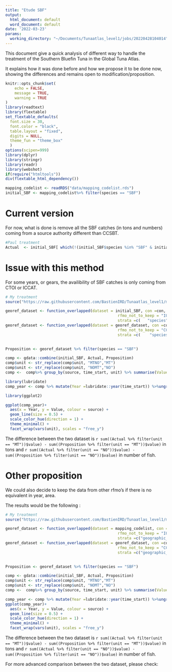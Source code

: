 ```yaml
---
title: "Etude SBF"
output:
  html_document: default
  word_document: default
date: '2022-03-23'
params:
  working_directory: "~/Documents/Tunaatlas_level1/jobs/20220428104014"
---
```


This document give a quick analysis of different way to handle the treatment of the Southern Bluefin Tuna in the Global Tuna Atlas. 

It explains how it was done before and how we propose it to be done now, showing the differences and remains open to modification/proposition.

```r
knitr::opts_chunk$set(
	echo = FALSE,
	message = TRUE,
	warning = TRUE
)
library(readtext)
library(flextable)
set_flextable_defaults(
  font.size = 30,
  font.color = "black",
  table.layout = "fixed",
  digits = NULL,
  theme_fun = "theme_box"
  )
options(scipen=999)
library(dplyr)
library(stringr)
library(readr)
library(webshot)
if(require("htmltools"))
div(flextable_html_dependency())
```

```r
mapping_codelist <- readRDS("data/mapping_codelist.rds")
initial_SBF <- mapping_codelist%>% filter(species == "SBF")
```

# Current version

For now, what is done is remove all the SBF catches (in tons and numbers) coming from a source authority different than CCSBT.

```r
#Paul treatment 
Actual  <- initial_SBF[ which(!(initial_SBF$species %in% "SBF" & initial_SBF$source_authority %in% c("ICCAT","IOTC","IATTC","WCPFC"))), ]%>% filter(species == "SBF")

```

# Issue with this method

For some years, or gears, the availibility of SBF catches is only coming from CTOI or ICCAT.

```r
# My treatment
source("https://raw.githubusercontent.com/BastienIRD/Tunaatlas_level1/main/fonction_overlap.R")

georef_dataset <- function_overlapped(dataset = initial_SBF, con =con, rfmo_to_keep = "CCSBT",
                                                 rfmo_not_to_keep = "IOTC", 
                                                 strata =c(   "species", "time_start", "time_end",  "unit"))
georef_dataset <- function_overlapped(dataset = georef_dataset, con =con, rfmo_to_keep = "CCSBT",
                                                 rfmo_not_to_keep = "CCSBT", 
                                                 strata =c(    "species", "time_start", "time_end",
                                                                                                                                "unit"))

Proposition <- georef_dataset %>% filter(species == "SBF")
```

```r
comp <- gdata::combine(initial_SBF, Actual, Proposition)
comp$unit <- str_replace(comp$unit, "MTNO","MT")
comp$unit <- str_replace(comp$unit, "NOMT","NO")
comp <-  comp%>% group_by(source, time_start, unit) %>% summarise(Value = sum(value)) %>% mutate(time_start = as.Date(time_start)) 
```


```r
library(lubridate)
comp_year <- comp %>% mutate(Year =lubridate::year(time_start)) %>%ungroup() %>%  group_by(Year, unit, source) %>% summarise(Value = sum(Value))
```
```r
library(ggplot2)

ggplot(comp_year)+
  aes(x = Year, y = Value, colour = source) +
  geom_line(size = 0.5) +
  scale_color_hue(direction = 1) +
  theme_minimal() +
  facet_wrap(vars(unit), scales = "free_y")
```



The difference between the two dataset is `r sum((Actual %>% filter(unit == "MT"))$value) - sum((Proposition %>% filter(unit == "MT"))$value)` in tons and `r sum((Actual %>% filter(unit == "NO"))$value) - sum((Proposition %>% filter(unit == "NO"))$value)` in number of fish.

# Other proposition 

We could also decide to keep the data from other rfmo's if there is no equivalent in year, area. 

The results would be the following : 

```r
# My treatment
source("https://raw.githubusercontent.com/BastienIRD/Tunaatlas_level1/main/fonction_overlap.R")

georef_dataset <- function_overlapped(dataset = mapping_codelist, con =con, rfmo_to_keep = "CCSBT",
                                                 rfmo_not_to_keep = "IOTC", 
                                                 strata =c("geographic_identifier",    "species", "time_start", "time_end",  "unit"))
georef_dataset <- function_overlapped(dataset = georef_dataset, con =con, rfmo_to_keep = "CCSBT",
                                                 rfmo_not_to_keep = "CCSBT", 
                                                 strata =c("geographic_identifier",    "species", "time_start", "time_end",
                                                                                                                                "unit"))

Proposition <- georef_dataset %>% filter(species == "SBF")


```


```r
comp <- gdata::combine(initial_SBF, Actual, Proposition)
comp$unit <- str_replace(comp$unit, "MTNO","MT")
comp$unit <- str_replace(comp$unit, "NOMT","NO")
comp <-  comp%>% group_by(source, time_start, unit) %>% summarise(Value = sum(value)) %>% mutate(time_start = as.Date(time_start)) 
```

```r

comp_year <- comp %>% mutate(Year =lubridate::year(time_start)) %>%ungroup() %>%  group_by(Year, unit, source) %>% summarise(Value = sum(Value))
ggplot(comp_year)+
  aes(x = Year, y = Value, colour = source) +
  geom_line(size = 0.5) +
  scale_color_hue(direction = 1) +
  theme_minimal() +
  facet_wrap(vars(unit), scales = "free_y")
```


The difference between the two dataset is `r sum((Actual %>% filter(unit == "MT"))$value) - sum((Proposition %>% filter(unit == "MT"))$value)` in tons and `r sum((Actual %>% filter(unit == "NO"))$value) - sum((Proposition %>% filter(unit == "NO"))$value)` in number of fish.

For more advanced comparison between the two dataset, please check: